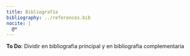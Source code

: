 ```yaml
---
title: Bibliografía
bibliography: ../references.bib
nocite: |
  @*
---
```


**To Do**: Dividir en bibliografia principal y en bibliografia complementaria

<div id="refs"></div>